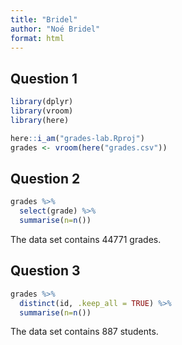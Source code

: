 ```yaml
---
title: "Bridel"
author: "Noé Bridel"
format: html
---
```


## Question 1

```r
library(dplyr)
library(vroom)
library(here)
```

```r
here::i_am("grades-lab.Rproj")
grades <- vroom(here("grades.csv"))
```

## Question 2

```r
grades %>%
  select(grade) %>%
  summarise(n=n())
```
The data set contains 44771 grades.

## Question 3
```r
grades %>%
  distinct(id, .keep_all = TRUE) %>%
  summarise(n=n())
```
The data set contains 887 students.
